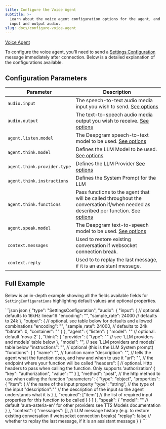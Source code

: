 ```yaml
---
title: Configure the Voice Agent
subtitle: >-
  Learn about the voice agent configuration options for the agent, and both
  input and output audio.
slug: docs/configure-voice-agent
---
```



[Voice Agent](/docs/voice-agent)

To configure the voice agent, you'll need to send a [Settings Configuration](/docs/settings-configuration) message immediately after connection. Below is a detailed explanation of the configurations available.

## Configuration Parameters

| Parameter                   | Description                                                                                                                                                       |
| --------------------------- | ----------------------------------------------------------------------------------------------------------------------------------------------------------------- |
| `audio.input`               | The speech-to-text audio media input you wish to send. [See options](/docs/media-input-settings)                                                                  |
| `audio.output`              | The text-to-speech audio media output you wish to receive. [See options](/docs/tts-media-output-settings)                                                         |
| `agent.listen.model`        | The Deepgram speech-to-text model to be used. [See options](/docs/models-languages-overview)                                                                      |
| `agent.think.model`         | Defines the LLM Model to be used. [See options](/docs/voice-agent-llm-models)                                                                                     |
| `agent.think.provider.type` | Defines the LLM Provider [See options](/docs/voice-agent-llm-models)                                                                                              |
| `agent.think.instructions`  | Defines the System Prompt for the LLM                                                                                                                             |
| `agent.think.functions`     | Pass functions to the agent that will be called throughout the conversation if/when needed as described per function. [See options](/docs/voice-agent-llm-models) |
| `agent.speak.model`         | The Deepgram text-to-speech model to be used. [See options](/docs/voice-agent-tts-models)                                                                         |
| `context.messages`          | Used to restore existing conversation if websocket connection break.                                                                                              |
| `context.reply`             | Used to to replay the last message, if it is an assistant message.                                                                                                |

## Full Example

Below is an in-depth example showing all the fields available fields for `SettingConfigurations` highlighting default values and optional properties.

<CodeGroup>
  ```json json
  {
    "type": "SettingsConfiguration",
    "audio": {
      "input": { // optional. defaults to 16kHz linear16
        "encoding": "",
        "sample_rate": 24000 // defaults to 24k 
      },
      "output": { // optional. see table below for defaults and allowed combinations
        "encoding": "",
        "sample_rate": 24000, // defaults to 24k
        "bitrate": 0,
        "container": ""
      }
    },
    "agent": {
      "listen": {
        "model": "" // optional. default 'nova-2'
      },
      "think": {
        "provider": {
          "type": "" // see `LLM providers and models` table below
        },
        "model": "", // see `LLM providers and models` table below
        "instructions": "", // optional (this is the LLM System prompt)
        "functions": [
          {
            "name": "", // function name
            "description": "", // tells the agent what the function does, and how and when to use it
            "url": "", // the endpoint where your function will be called
            "headers": [ // optional. Http headers to pass when calling the function. Only supports 'authorization'
              {
                "key": "authorization",
                "value": ""
              }
            ],
            "method": "post", // the http method to use when calling the function
            "parameters": {
              "type": "object",
              "properties": {
                "item": { // the name of the input property
                  "type": "string", // the type of the input
                  "description":"" // the description of the input so the agent understands what it is
                }
              },
              "required": ["item"] // the list of required input properties for this function to be called
            }
          }
        ]
      },
      "speak": {
        "model": "" // default 'aura-asteria-en' for other providers see TTS Models documentation
      }
    },
    "context": {
      "messages": [], // LLM message history (e.g. to restore existing conversation if websocket connection breaks)
      "replay": false // whether to replay the last message, if it is an assistant message
    }
  }
  ```
</CodeGroup>
